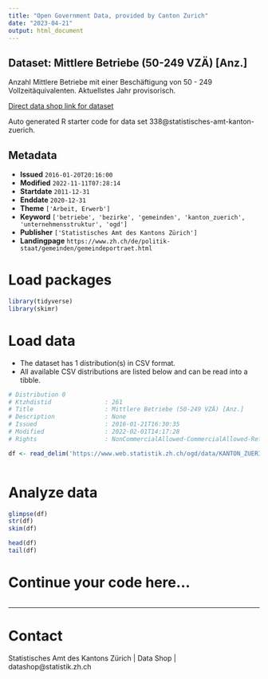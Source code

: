 ```yaml
---
title: "Open Government Data, provided by Canton Zurich"
date: "2023-04-21"
output: html_document
---
```


## Dataset: Mittlere Betriebe (50-249 VZÄ) [Anz.]

Anzahl Mittlere Betriebe mit einer Beschäftigung von 50 - 249 Vollzeitäquivalenten. Aktuellstes Jahr provisorisch.

[Direct data shop link for dataset](https://www.zh.ch/de/politik-staat/opendata.zhweb-noredirect.zhweb-cache.html#/datasets/338@statistisches-amt-kanton-zuerich)

Auto generated R starter code for data set 338@statistisches-amt-kanton-zuerich.

## Metadata

- **Issued** `2016-01-20T20:16:00`
- **Modified** `2022-11-11T07:28:14`
- **Startdate** `2011-12-31`
- **Enddate** `2020-12-31`
- **Theme** `['Arbeit, Erwerb']`
- **Keyword** `['betriebe', 'bezirke', 'gemeinden', 'kanton_zuerich', 'unternehmensstruktur', 'ogd']`
- **Publisher** `['Statistisches Amt des Kantons Zürich']`
- **Landingpage** `https://www.zh.ch/de/politik-staat/gemeinden/gemeindeportraet.html`


# Load packages

```r

library(tidyverse)
library(skimr)

```

# Load data

-   The dataset has 1 distribution(s) in CSV format.
-   All available CSV distributions are listed below and can be read into a tibble.

```r

# Distribution 0
# Ktzhdistid               : 261
# Title                    : Mittlere Betriebe (50-249 VZÄ) [Anz.]
# Description              : None
# Issued                   : 2016-01-21T16:30:35
# Modified                 : 2022-02-01T14:17:28
# Rights                   : NonCommercialAllowed-CommercialAllowed-ReferenceRequired

df <- read_delim('https://www.web.statistik.zh.ch/ogd/data/KANTON_ZUERICH_586.csv')



```

# Analyze data

```r

glimpse(df)
str(df)
skim(df)

head(df)
tail(df)

```

# Continue your code here...

```r

```

------------------------------------------------------------------------

# Contact

Statistisches Amt des Kantons Zürich | Data Shop | datashop@statistik.zh.ch

